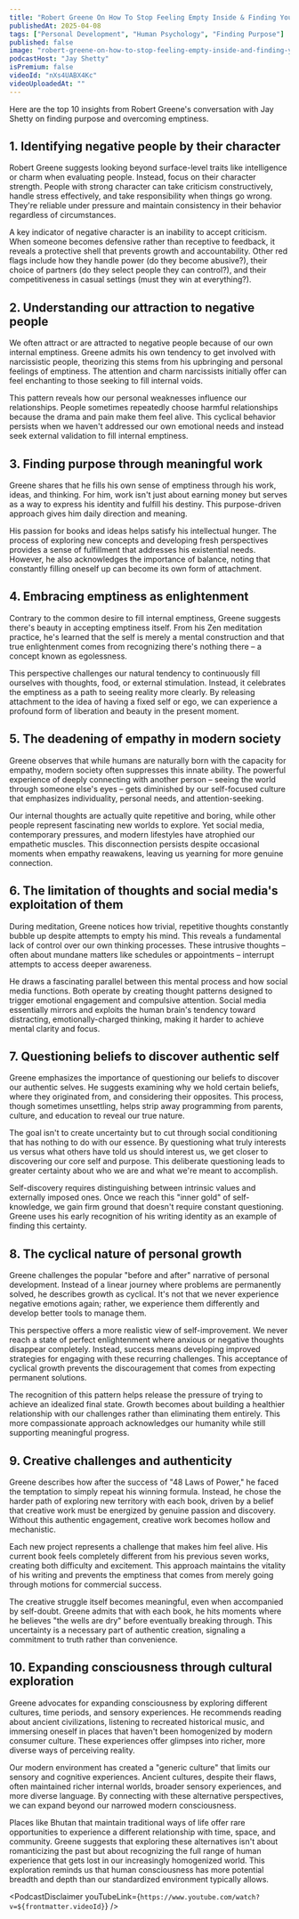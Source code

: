 ```yaml
---
title: "Robert Greene On How To Stop Feeling Empty Inside & Finding Your Unique Purpose"
publishedAt: 2025-04-08
tags: ["Personal Development", "Human Psychology", "Finding Purpose"]
published: false
image: "robert-greene-on-how-to-stop-feeling-empty-inside-and-finding-your-unique-purpose.jpg"
podcastHost: "Jay Shetty"
isPremium: false
videoId: "nXs4UABX4Kc"
videoUploadedAt: ""
---
```



<PodcastSummaryPageLayout frontmatter={frontmatter}>

Here are the top 10 insights from Robert Greene's conversation with Jay Shetty on finding purpose and overcoming emptiness.

## 1. Identifying negative people by their character

Robert Greene suggests looking beyond surface-level traits like intelligence or charm when evaluating people. Instead, focus on their character strength. People with strong character can take criticism constructively, handle stress effectively, and take responsibility when things go wrong. They're reliable under pressure and maintain consistency in their behavior regardless of circumstances.

A key indicator of negative character is an inability to accept criticism. When someone becomes defensive rather than receptive to feedback, it reveals a protective shell that prevents growth and accountability. Other red flags include how they handle power (do they become abusive?), their choice of partners (do they select people they can control?), and their competitiveness in casual settings (must they win at everything?).

## 2. Understanding our attraction to negative people

We often attract or are attracted to negative people because of our own internal emptiness. Greene admits his own tendency to get involved with narcissistic people, theorizing this stems from his upbringing and personal feelings of emptiness. The attention and charm narcissists initially offer can feel enchanting to those seeking to fill internal voids.

This pattern reveals how our personal weaknesses influence our relationships. People sometimes repeatedly choose harmful relationships because the drama and pain make them feel alive. This cyclical behavior persists when we haven't addressed our own emotional needs and instead seek external validation to fill internal emptiness.

## 3. Finding purpose through meaningful work

Greene shares that he fills his own sense of emptiness through his work, ideas, and thinking. For him, work isn't just about earning money but serves as a way to express his identity and fulfill his destiny. This purpose-driven approach gives him daily direction and meaning.

His passion for books and ideas helps satisfy his intellectual hunger. The process of exploring new concepts and developing fresh perspectives provides a sense of fulfillment that addresses his existential needs. However, he also acknowledges the importance of balance, noting that constantly filling oneself up can become its own form of attachment.

## 4. Embracing emptiness as enlightenment

Contrary to the common desire to fill internal emptiness, Greene suggests there's beauty in accepting emptiness itself. From his Zen meditation practice, he's learned that the self is merely a mental construction and that true enlightenment comes from recognizing there's nothing there – a concept known as egolessness.

This perspective challenges our natural tendency to continuously fill ourselves with thoughts, food, or external stimulation. Instead, it celebrates the emptiness as a path to seeing reality more clearly. By releasing attachment to the idea of having a fixed self or ego, we can experience a profound form of liberation and beauty in the present moment.

## 5. The deadening of empathy in modern society

Greene observes that while humans are naturally born with the capacity for empathy, modern society often suppresses this innate ability. The powerful experience of deeply connecting with another person – seeing the world through someone else's eyes – gets diminished by our self-focused culture that emphasizes individuality, personal needs, and attention-seeking.

Our internal thoughts are actually quite repetitive and boring, while other people represent fascinating new worlds to explore. Yet social media, contemporary pressures, and modern lifestyles have atrophied our empathetic muscles. This disconnection persists despite occasional moments when empathy reawakens, leaving us yearning for more genuine connection.

## 6. The limitation of thoughts and social media's exploitation of them

During meditation, Greene notices how trivial, repetitive thoughts constantly bubble up despite attempts to empty his mind. This reveals a fundamental lack of control over our own thinking processes. These intrusive thoughts – often about mundane matters like schedules or appointments – interrupt attempts to access deeper awareness.

He draws a fascinating parallel between this mental process and how social media functions. Both operate by creating thought patterns designed to trigger emotional engagement and compulsive attention. Social media essentially mirrors and exploits the human brain's tendency toward distracting, emotionally-charged thinking, making it harder to achieve mental clarity and focus.

## 7. Questioning beliefs to discover authentic self

Greene emphasizes the importance of questioning our beliefs to discover our authentic selves. He suggests examining why we hold certain beliefs, where they originated from, and considering their opposites. This process, though sometimes unsettling, helps strip away programming from parents, culture, and education to reveal our true nature.

The goal isn't to create uncertainty but to cut through social conditioning that has nothing to do with our essence. By questioning what truly interests us versus what others have told us should interest us, we get closer to discovering our core self and purpose. This deliberate questioning leads to greater certainty about who we are and what we're meant to accomplish.

Self-discovery requires distinguishing between intrinsic values and externally imposed ones. Once we reach this "inner gold" of self-knowledge, we gain firm ground that doesn't require constant questioning. Greene uses his early recognition of his writing identity as an example of finding this certainty.

## 8. The cyclical nature of personal growth

Greene challenges the popular "before and after" narrative of personal development. Instead of a linear journey where problems are permanently solved, he describes growth as cyclical. It's not that we never experience negative emotions again; rather, we experience them differently and develop better tools to manage them.

This perspective offers a more realistic view of self-improvement. We never reach a state of perfect enlightenment where anxious or negative thoughts disappear completely. Instead, success means developing improved strategies for engaging with these recurring challenges. This acceptance of cyclical growth prevents the discouragement that comes from expecting permanent solutions.

The recognition of this pattern helps release the pressure of trying to achieve an idealized final state. Growth becomes about building a healthier relationship with our challenges rather than eliminating them entirely. This more compassionate approach acknowledges our humanity while still supporting meaningful progress.

## 9. Creative challenges and authenticity

Greene describes how after the success of "48 Laws of Power," he faced the temptation to simply repeat his winning formula. Instead, he chose the harder path of exploring new territory with each book, driven by a belief that creative work must be energized by genuine passion and discovery. Without this authentic engagement, creative work becomes hollow and mechanistic.

Each new project represents a challenge that makes him feel alive. His current book feels completely different from his previous seven works, creating both difficulty and excitement. This approach maintains the vitality of his writing and prevents the emptiness that comes from merely going through motions for commercial success.

The creative struggle itself becomes meaningful, even when accompanied by self-doubt. Greene admits that with each book, he hits moments where he believes "the wells are dry" before eventually breaking through. This uncertainty is a necessary part of authentic creation, signaling a commitment to truth rather than convenience.

## 10. Expanding consciousness through cultural exploration

Greene advocates for expanding consciousness by exploring different cultures, time periods, and sensory experiences. He recommends reading about ancient civilizations, listening to recreated historical music, and immersing oneself in places that haven't been homogenized by modern consumer culture. These experiences offer glimpses into richer, more diverse ways of perceiving reality.

Our modern environment has created a "generic culture" that limits our sensory and cognitive experiences. Ancient cultures, despite their flaws, often maintained richer internal worlds, broader sensory experiences, and more diverse language. By connecting with these alternative perspectives, we can expand beyond our narrowed modern consciousness.

Places like Bhutan that maintain traditional ways of life offer rare opportunities to experience a different relationship with time, space, and community. Greene suggests that exploring these alternatives isn't about romanticizing the past but about recognizing the full range of human experience that gets lost in our increasingly homogenized world. This exploration reminds us that human consciousness has more potential breadth and depth than our standardized environment typically allows.

<PodcastDisclaimer
  youTubeLink={`https://www.youtube.com/watch?v=${frontmatter.videoId}`}
/>

</PodcastSummaryPageLayout>
